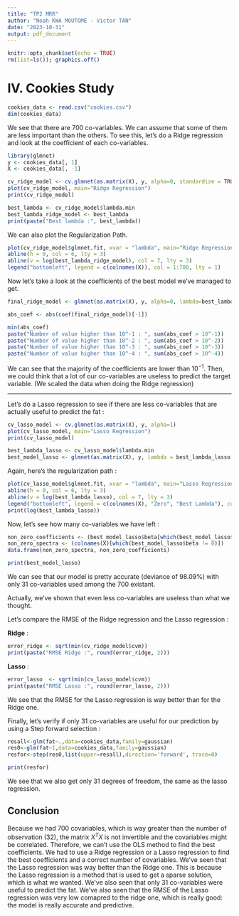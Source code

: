 ```yaml
---
title: "TP2 MRR"
author: "Noah KWA MOUTOME - Victor TAN"
date: "2023-10-31"
output: pdf_document
---
```


```r
knitr::opts_chunk$set(echo = TRUE)
rm(list=ls()); graphics.off()
```

# IV. Cookies Study

```r
cookies_data <- read.csv("cookies.csv")
dim(cookies_data)
```
We see that there are 700 co-variables. We can assume that some of them are less important than the others. To see this, let's do a Ridge regression and look at the coefficient of each co-variables.

```r
library(glmnet)
y <- cookies_data[, 1]
X <- cookies_data[, -1]

cv_ridge_model <- cv.glmnet(as.matrix(X), y, alpha=0, standardize = TRUE)
plot(cv_ridge_model, main="Ridge Regression")
print(cv_ridge_model)

best_lambda <- cv_ridge_model$lambda.min
best_lambda_ridge_model <- best_lambda
print(paste("Best lambda :", best_lambda))
```
We can also plot the Regularization Path.

```r
plot(cv_ridge_model$glmnet.fit, xvar = "lambda", main="Ridge Regression", xlim=c(1.5, 7))
abline(h = 0, col = 6, lty = 3)
abline(v = log(best_lambda_ridge_model), col = 7, lty = 3)
legend("bottomleft", legend = c(colnames(X)), col = 1:700, lty = 1)
```
Now let's take a look at the coefficients of the best model we've managed to get.
```r
final_ridge_model <- glmnet(as.matrix(X), y, alpha=0, lambda=best_lambda)

abs_coef <- abs(coef(final_ridge_model)[-1])
```

```r
min(abs_coef)
paste("Number of value higher than 10^-1 : ", sum(abs_coef > 10^-1))
paste("Number of value higher than 10^-2 : ", sum(abs_coef > 10^-2))
paste("Number of value higher than 10^-3 : ", sum(abs_coef > 10^-3))
paste("Number of value higher than 10^-4 : ", sum(abs_coef > 10^-4))
```
We can see that the majority of the coefficients are lower than $10^{-1}$. Then, we could think that a lot of our co-variables are useless to predict the target variable.
(We scaled the data when doing the Ridge regression)

---

Let's do a Lasso regression to see if there are less co-variables that are actually useful to predict the fat : 

```r
cv_lasso_model <- cv.glmnet(as.matrix(X), y, alpha=1)
plot(cv_lasso_model, main="Lasso Regression")
print(cv_lasso_model)

best_lambda_lasso <- cv_lasso_model$lambda.min
best_model_lasso <- glmnet(as.matrix(X), y, lambda = best_lambda_lasso, alpha = 1)
```
Again, here's the regularization path :

```r
plot(cv_lasso_model$glmnet.fit, xvar = "lambda", main="Lasso Regression", xlim=c(-5.5, 0))
abline(h = 0, col = 6, lty = 3)
abline(v = log(best_lambda_lasso), col = 7, lty = 3)
legend("bottomleft", legend = c(colnames(X), "Zero", "Best Lambda"), col = 1:7, lty = 1)
print(log(best_lambda_lasso))
```
Now, let's see how many co-variables we have left : 

```r
non_zero_coefficients <- (best_model_lasso$beta[which(best_model_lasso$beta != 0)])
non_zero_spectra <- (colnames(X)[which(best_model_lasso$beta != 0)])
data.frame(non_zero_spectra, non_zero_coefficients)
```

```r
print(best_model_lasso)
```


We can see that our model is pretty accurate (deviance of 98.09%) with only 31 co-variables used among the 700 existant.

Actually, we've shown that even less co-variables are useless than what we thought.

Let's compare the RMSE of the Ridge regression and the Lasso regression :

**Ridge** :
```r
error_ridge <- sqrt(min(cv_ridge_model$cvm))
print(paste("RMSE Ridge :", round(error_ridge, 2)))
```


**Lasso** : 
```r
error_lasso  <- sqrt(min(cv_lasso_model$cvm))
print(paste("RMSE Lasso :", round(error_lasso, 2)))
```

We see that the RMSE for the Lasso regression is way better than for the Ridge one.

Finally, let's verify if only 31 co-variables are useful for our prediction by using a Step forward selection :

```r
resall<-glm(fat~.,data=cookies_data,family=gaussian)
res0<-glm(fat~1,data=cookies_data,family=gaussian)
resfor<-step(res0,list(upper=resall),direction='forward', trace=0)
```

```r
print(resfor)
```

We see that we also get only 31 degrees of freedom, the same as the lasso regression.

## Conclusion

Because we had 700 covariables, which is way greater than the number of observation (32), the matrix $X^{T}X$ is not invertible and the covariables might be correlated. Therefore, we can't use the OLS method to find the best coefficients.
We had to use a Ridge regression or a Lasso regression to find the best coefficients and a correct number of covariables. We've seen that the Lasso regression was way better than the Ridge one.
This is because the Lasso regression is a method that is used to get a sparse solution, which is what we wanted.
We've also seen that only 31 co-variables were useful to predict the fat. We've also seen that the RMSE of the Lasso regression was very low comapred to the ridge one, which is really good: the model is really accurate and predictive.  